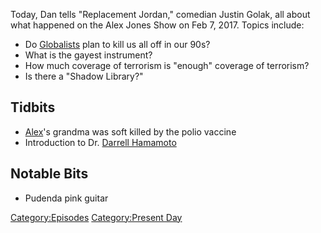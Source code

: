 {{DEFAULTSORT:
    #_EPISODE_0017:February 7, 2017
}}{{Episode
    | title           = February 7, 2017
    | caption         = Listen to this episode on [https://knowledgefight.libsyn.com/knowledge-fight-feb-7-2017 Libsyn] [https://open.spotify.com/episode/5INLEFeqRPkj2zTAPLiVho Spotify], Read the [[Transcript/17: February 7, 2017|Unofficial Transcript]]
    | episodeNumber   = 17
    | length          = 01:29:28
    | airDate         = March 1, 2017
    | coverageDate    = February 7, 2017
    | episodeType     = [[:Category:Present Day|Present Day]]
    | appearance      = [[Darrell Hamamoto]]
    | previousEpisode = [[16: February 24, 2017]]
    | nextEpisode     = [[18: March 1, 2017/Super Bowl Bonus]]
    | hosts           = [[Dan Friesen]], [[Justin Golak]]
}}

{{Stub}}

Today, Dan tells "Replacement Jordan," comedian Justin Golak, all about what happened on the Alex Jones Show on Feb 7, 2017. Topics include:

*Do [[Globalists]] plan to kill us all off in our 90s?
*What is the gayest instrument?
*How much coverage of terrorism is "enough" coverage of terrorism?
*Is there a "Shadow Library?"

==Tidbits==

*[[Alex Jones|Alex]]'s grandma was soft killed by the polio vaccine
*Introduction to Dr. [[Darrell Hamamoto]]

==Notable Bits==

*Pudenda pink guitar

[[Category:Episodes]]
[[Category:Present Day]]
